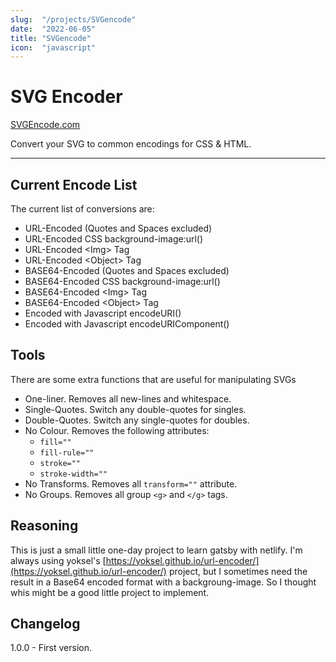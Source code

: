```yaml
---
slug:  "/projects/SVGencode"
date:  "2022-06-05"
title: "SVGencode"
icon:  "javascript"
---
```


# SVG Encoder

[SVGEncode.com](SVGEncode.com)

Convert your SVG to common encodings for CSS & HTML.

---

## Current Encode List
The current list of conversions are:

- URL-Encoded (Quotes and Spaces excluded)
- URL-Encoded CSS background-image:url()
- URL-Encoded &#60;Img&#62; Tag
- URL-Encoded &#60;Object&#62; Tag
- BASE64-Encoded (Quotes and Spaces excluded)
- BASE64-Encoded CSS background-image:url()
- BASE64-Encoded &#60;Img&#62; Tag
- BASE64-Encoded &#60;Object&#62; Tag
- Encoded with Javascript encodeURI()
- Encoded with Javascript encodeURIComponent()

## Tools
There are some extra functions that are useful for manipulating SVGs

- One-liner. Removes all new-lines and whitespace.
- Single-Quotes. Switch any double-quotes for singles.
- Double-Quotes. Switch any single-quotes for doubles.
- No Colour. Removes the following attributes:
    - `fill=""` 
    - `fill-rule=""`
    - `stroke=""`
    - `stroke-width=""`
- No Transforms. Removes all `transform=""` attribute.
- No Groups. Removes all group `<g>` and `</g>` tags.

## Reasoning

This is just a small little one-day project to learn gatsby with netlify. I'm always using yoksel's [https://yoksel.github.io/url-encoder/](https://yoksel.github.io/url-encoder/) project, but I sometimes need the result in a Base64 encoded format with a backgroung-image. So I thought whis might be a good little project to implement.


## Changelog

1.0.0 - First version.